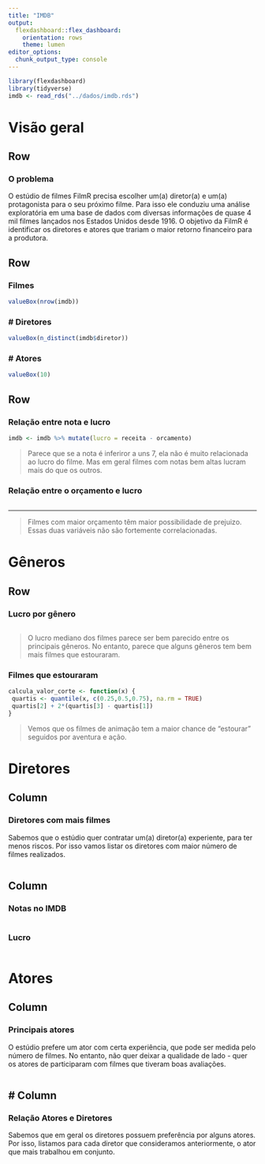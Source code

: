 ---
title: "IMDB"
output: 
  flexdashboard::flex_dashboard:
    orientation: rows
    theme: lumen
editor_options: 
  chunk_output_type: console
---


```{r setup, include=FALSE}
library(flexdashboard)
library(tidyverse)
imdb <- read_rds("../dados/imdb.rds")
```

Visão geral
======================================================================

Row {data-height=110}
----------------------------------------------------------------------

### O problema

O estúdio de filmes FilmR precisa escolher um(a) diretor(a) e um(a) protagonista para o seu próximo filme. Para isso ele conduziu uma análise exploratória em uma base de dados com diversas informações de quase 4 mil filmes lançados nos Estados Unidos desde 1916. O objetivo da FilmR é identificar os diretores e atores que trariam o maior retorno financeiro para a produtora. 

Row
-----------------------------------------------------------------------

### Filmes

```{r}
valueBox(nrow(imdb))
```

### # Diretores

```{r}
valueBox(n_distinct(imdb$diretor))
```

### # Atores

```{r}
valueBox(10)
```

Row
--------------------------------------------------------------

### Relação entre nota e lucro

```{r}
imdb <- imdb %>% mutate(lucro = receita - orcamento)


```

> Parece que se a nota é inferiror a uns 7, ela não é muito relacionada ao lucro do filme.
Mas em geral filmes com notas bem altas lucram mais do que os outros.

### Relação entre o orçamento e lucro

```{r}

```

---

> Filmes com maior orçamento têm maior possibilidade de prejuizo. Essas duas variáveis não são fortemente correlacionadas.

Gêneros {data-orientation=columns}
==============================================================


Row
---------------------------------------------------------------

### Lucro por gênero

```{r}

```

> O lucro mediano dos filmes parece ser bem parecido entre os principais gêneros. No entanto, parece que alguns gêneros tem bem mais filmes que estouraram.

### Filmes que estouraram

```{r}
calcula_valor_corte <- function(x) {
 quartis <- quantile(x, c(0.25,0.5,0.75), na.rm = TRUE)
 quartis[2] + 2*(quartis[3] - quartis[1])
}

```

> Vemos que os filmes de animação tem a maior chance de "estourar" seguidos por aventura e ação.

Diretores {data-orientation=columns}
============================================

Column
-------------------------------------------

### Diretores com mais filmes

Sabemos que o estúdio quer contratar um(a) diretor(a) experiente, para ter menos riscos. Por isso vamos listar os diretores com maior número de filmes realizados.

```{r}

```

Column {.tabset}
--------------------------------

### Notas no IMDB

```{r fig.height=7}

```

### Lucro

```{r fig.height=7}

```

Atores {data-orientation=columns}
============================================

Column
--------------------------------------------

### Principais atores

O estúdio prefere um ator com certa experiência, que pode ser medida pelo número de filmes. No entanto, não quer deixar a qualidade de lado - quer os atores de participaram com filmes que tiveram boas avaliações.

```{r}

```

# Column
--------------------------------------

### Relação Atores e Diretores

Sabemos que em geral os diretores possuem preferência por alguns atores. Por isso,
listamos para cada diretor que consideramos anteriormente, o ator que mais trabalhou em conjunto.

```{r}

```



